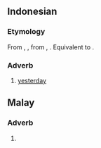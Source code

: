 ==Indonesian==

===Etymology===
From {{inh|id|ms|kemarin}}, {{m|ms|kelmarin}},
from {{inh|id|ms-cla|kemarin}}, {{m|ms-cla|kelmarin}}. Equivalent to {{blend|id|ke|malam|hari|nocap=1}}.

===Adverb===
{{head|id|adverb}}

# [[yesterday]]
#: {{ux|id|'''Kemarin''' [[aku]] [[pergi]] [[ke]] [[rumah]] [[teman]].|I was going to a friend's home '''yesterday'''.}}

==Malay==

===Adverb===
{{ms-adv|j=کمارين}}

# {{alternative form of|ms|kelmarin}}